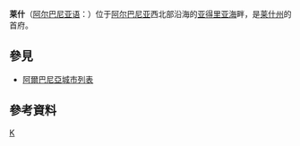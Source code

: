 {{Infobox Settlement
| name = 莱什<br/>Lezhë
| image_seal = [[File:Stema_e_Bashkisë_Lezhë.svg|70px]]
|image_skyline          ={{Photomontage|position=center
| photo1a = Lezha.JPG                  
| photo2a = Biblioteka Lezhë Bibliotekat Publike - panoramio.jpg     
| photo2b = View_of_Lezh%C3%AB.jpg
| photo3a = Zadrima.jpg
| photo3b = 
| photo4a = 
   | size = 270
   | spacing = 2
   | color = #FFFFFFu
   | border = 0
   | foot_montage = {{nobreak|Lezhë}} photomontage}}  
| imagesize = 
| image_caption = 
| image_flag = 
| image_shield = 
| pushpin_map = Albania
| pushpin_label_position = bottom
| subdivision_type = 国家
| subdivision_name = {{ALB}}
| subdivision_type1 = [[阿尔巴尼亚行政区划|州]]
| subdivision_name1 = [[File:Stema_e_Qarkut_Lezhë.svg|22px]] [[莱什州|莱什州]]
| subdivision_type2 = 
| subdivision_name2 = 
| elevation_m = 
| elevation_ft = 
| area_total_km2 = 
| population_as_of = 2011年
| population_total = 65633
| population_density_km2 = 130
| timezone = [[欧洲中部时间|CET]]
| utc_offset = +1
| timezone_DST = [[欧洲中部夏令时间|CEST]]
| utc_offset_DST = +2
| latd = 41
| latm = 47
| lats = 
| latNS = N
| longd = 19
| longm = 38
| longs = 
| longEW = E
| website =  
}}
'''莱什'''（[[阿尔巴尼亚语|阿尔巴尼亚语]]：'''{{lang|sq|Lezhë}}'''）位于[[阿尔巴尼亚|阿尔巴尼亚]]西北部沿海的[[亚得里亚海|亚得里亚海]]畔，是[[莱什州|莱什州]]的首府。

== 參見 ==
* [[阿爾巴尼亞城市列表|阿爾巴尼亞城市列表]]

== 參考資料 ==
{{reflist}}

{{Authority control}}
{{Albania-stub}}

[[Category:莱什州城市|K]]